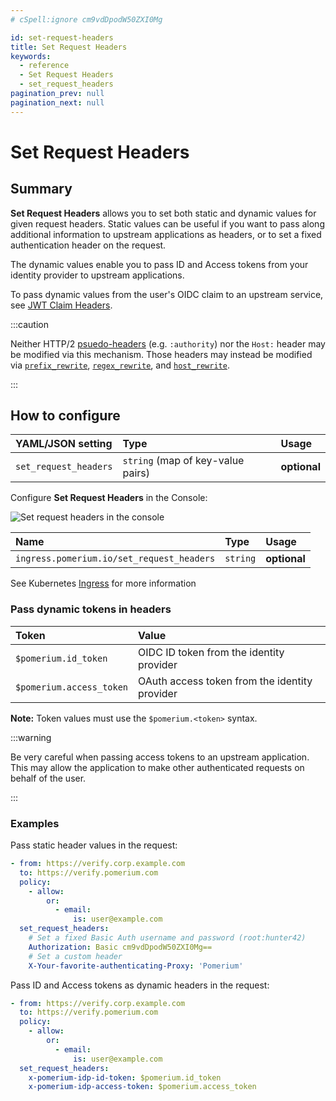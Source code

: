 ```yaml
---
# cSpell:ignore cm9vdDpodW50ZXI0Mg

id: set-request-headers
title: Set Request Headers
keywords:
  - reference
  - Set Request Headers
  - set_request_headers
pagination_prev: null
pagination_next: null
---
```



# Set Request Headers

## Summary

**Set Request Headers** allows you to set both static and dynamic values for given request headers. Static values can be useful if you want to pass along additional information to upstream applications as headers, or to set a fixed authentication header on the request.

The dynamic values enable you to pass ID and Access tokens from your identity provider to upstream applications.

To pass dynamic values from the user's OIDC claim to an upstream service, see [JWT Claim Headers](../jwt-claim-headers).

:::caution

Neither HTTP/2 [psuedo-headers](https://www.rfc-editor.org/rfc/rfc9113.html#PseudoHeaderFields) (e.g. `:authority`) nor the `Host:` header may be modified via this mechanism. Those headers may instead be modified via [`prefix_rewrite`](/docs/reference/routes/prefix-rewrite), [`regex_rewrite`](/docs/reference/routes/regex-rewrite), and [`host_rewrite`](/docs/reference/routes/host-rewrite).

:::

## How to configure

<Tabs>
<TabItem value="Core" label="Core">

| **YAML**/**JSON** setting | **Type**                          | **Usage**    |
| :------------------------ | :-------------------------------- | :----------- |
| `set_request_headers`     | `string` (map of key-value pairs) | **optional** |

</TabItem>
<TabItem value="Enterprise" label="Enterprise">

Configure **Set Request Headers** in the Console:

![Set request headers in the console](../img/routes/headers/set-request-headers.png)

</TabItem>
<TabItem value="Kubernetes" label="Kubernetes">

| **Name**                                  | **Type** | **Usage**    |
| :---------------------------------------- | :------- | :----------- |
| `ingress.pomerium.io/set_request_headers` | `string` | **optional** |

See Kubernetes [Ingress](/docs/deploy/k8s/ingress#annotations) for more information

</TabItem>
</Tabs>

### Pass dynamic tokens in headers

| **Token**                | **Value**                                     |
| :----------------------- | :-------------------------------------------- |
| `$pomerium.id_token`     | OIDC ID token from the identity provider      |
| `$pomerium.access_token` | OAuth access token from the identity provider |

**Note:** Token values must use the `$pomerium.<token>` syntax.

:::warning

Be very careful when passing access tokens to an upstream application. This may allow the application to make other authenticated requests on behalf of the user.

:::

### Examples

Pass static header values in the request:

```yaml
- from: https://verify.corp.example.com
  to: https://verify.pomerium.com
  policy:
    - allow:
        or:
          - email:
              is: user@example.com
  set_request_headers:
    # Set a fixed Basic Auth username and password (root:hunter42)
    Authorization: Basic cm9vdDpodW50ZXI0Mg==
    # Set a custom header
    X-Your-favorite-authenticating-Proxy: 'Pomerium'
```

Pass ID and Access tokens as dynamic headers in the request:

```yaml
- from: https://verify.corp.example.com
  to: https://verify.pomerium.com
  policy:
    - allow:
        or:
          - email:
              is: user@example.com
  set_request_headers:
    x-pomerium-idp-id-token: $pomerium.id_token
    x-pomerium-idp-access-token: $pomerium.access_token
```
